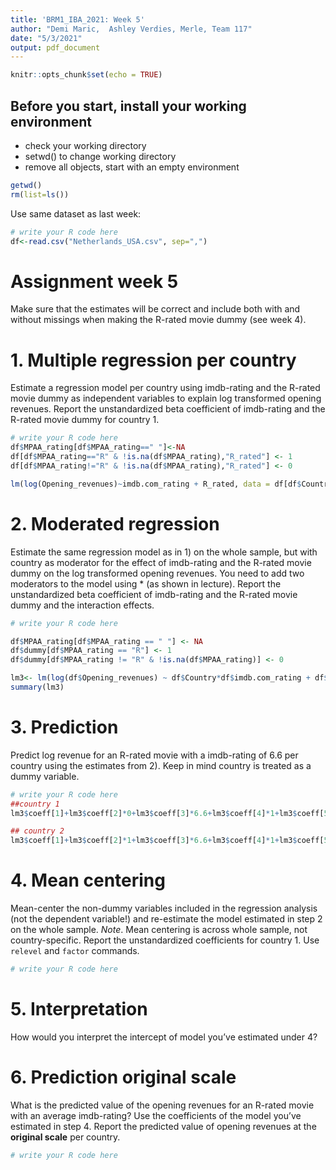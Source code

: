 ```yaml
---
title: 'BRM1_IBA_2021: Week 5'
author: "Demi Maric,  Ashley Verdies, Merle, Team 117"
date: "5/3/2021"
output: pdf_document
---
```


```r
knitr::opts_chunk$set(echo = TRUE)
```

## Before you start, install your working environment 
- check your working directory
- setwd() to change working directory
- remove all objects, start with an empty environment

```r
getwd()
rm(list=ls()) 
```

Use same dataset as last week:
```r
# write your R code here
df<-read.csv("Netherlands_USA.csv", sep=",")
```

# Assignment week 5 
Make sure that the estimates will be correct and include both with and without missings when making the R-rated movie dummy (see week 4).

# 1. Multiple regression per country
Estimate a regression model per country using imdb-rating and the R-rated movie dummy as independent variables to explain log transformed opening revenues. Report the unstandardized beta coefficient of imdb-rating and the R-rated movie dummy for country 1.
```r
# write your R code here
df$MPAA_rating[df$MPAA_rating==" "]<-NA
df[df$MPAA_rating=="R" & !is.na(df$MPAA_rating),"R_rated"] <- 1
df[df$MPAA_rating!="R" & !is.na(df$MPAA_rating),"R_rated"] <- 0

lm(log(Opening_revenues)~imdb.com_rating + R_rated, data = df[df$Country=="USA",])


```

# 2. Moderated regression
Estimate the same regression model as in 1) on the whole sample, but with country as moderator for the effect of imdb-rating and the R-rated movie dummy on the log transformed opening revenues. You need to add two moderators to the model using * (as shown in lecture). Report the unstandardized beta coefficient of imdb-rating and the R-rated movie dummy and the interaction effects.
```r
# write your R code here

df$MPAA_rating[df$MPAA_rating == " "] <- NA
df$dummy[df$MPAA_rating == "R"] <- 1
df$dummy[df$MPAA_rating != "R" & !is.na(df$MPAA_rating)] <- 0

lm3<- lm(log(df$Opening_revenues) ~ df$Country*df$imdb.com_rating + df$dummy*df$Country, df)
summary(lm3)
```

# 3. Prediction
Predict log revenue for an R-rated movie with a imdb-rating of 6.6 per country using the estimates from 2). Keep in mind country is treated as a dummy variable.
```r
# write your R code here
##country 1
lm3$coeff[1]+lm3$coeff[2]*0+lm3$coeff[3]*6.6+lm3$coeff[4]*1+lm3$coeff[5]*0*6.6 + lm3$coeff[6]*0*1

## country 2
lm3$coeff[1]+lm3$coeff[2]*1+lm3$coeff[3]*6.6+lm3$coeff[4]*1+lm3$coeff[5]*1*6.6 + lm3$coeff[6]*1*1

```

# 4. Mean centering
Mean-center the non-dummy variables included in the regression analysis (not the dependent variable!) and re-estimate the model estimated in step 2 on the whole sample. *Note*. Mean centering is across whole sample, not country-specific. Report the unstandardized coefficients for country 1. Use `relevel` and `factor` commands.
```r
# write your R code here
```

# 5. Interpretation
How would you interpret the intercept of model you've estimated under 4?

# 6. Prediction original scale
What is the predicted value of the opening revenues for an R-rated movie with an average imdb-rating? Use the coefficients of the model you've estimated in step 4. Report the predicted value of opening revenues at the **original scale** per country. 
```r
# write your R code here
```

